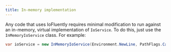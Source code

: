```yaml
---
title: In-memory implementation
---
```


Any code that uses IoFluently requires minimal modification to run against an in-memory, virtual implementation of `IoService`. To do this, just use the `InMemoryIoService` class. For example:

```csharp
var ioService = new InMemoryIoService(Environment.NewLine, PathFlags.CaseSensitive);
```
